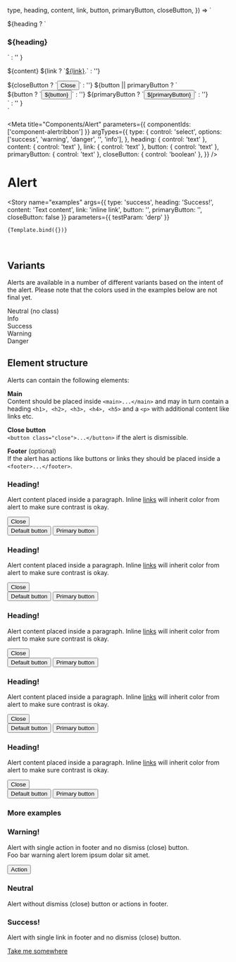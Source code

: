 
  type,
  heading,
  content,
  link,
  button,
  primaryButton,
  closeButton,
}) => `
  <div role="alert" class="${type}">
    <main>
      ${heading ?
        `<h3>${heading}</h3>` : ''
      }
      <p>
        ${content}
        ${link ? `<a href="#">${link}</a>.` : ''}
      </p>
    </main>
    ${closeButton ? `<button class="close" type="button"><span class="sr-only">Close</span></button>` : ''}
    ${button || primaryButton  ?
    `<footer>
        ${button ? `<button type="button">${button}</button>` : ''}
        ${primaryButton ? `<button type="button" class="primary">${primaryButton}</button>` : ''}
       </footer>` : ''
    }
  </div>
`

<Meta
  title="Components/Alert"
  parameters={{
    componentIds: ['component-alertribbon']
  }}
  argTypes={{
    type: {
      control: 'select',
      options: ['success', 'warning', 'danger', '', 'info'],
    },
    heading: { control: 'text' },
    content: { control: 'text' },
    link: { control: 'text' },
    button: { control: 'text' },
    primaryButton: { control: 'text' },
    closeButton: { control: 'boolean' },
  }}
/>

<style>{`
  [role="alert"] + [role="alert"] {
    margin-top: 1.5rem;
  }`}
</style>

# Alert

<Story
    name="examples"
    args={{
      type: 'success',
      heading: 'Success!',
      content: 'Text content',
      link: 'inline link',
      button: '',
      primaryButton: '',
      closeButton: false
    }}
    parameters={{ 
      testParam: 'derp'
    }}
  >
    {Template.bind({})}
</Story>

<br/>

## Variants

Alerts are available in a number of different variants based on the intent of the alert. Please note that the colors used in the examples below are not final yet.

<Canvas>
  <div role="alert">
    Neutral (no class)
  </div>
  <div role="alert" class="info">
    Info
  </div>
  <div role="alert" class="success">
    Success
  </div>
  <div role="alert" class="warning">
    Warning
  </div>
  <div role="alert" class="danger">
    Danger
  </div>
</Canvas>

## Element structure

Alerts can contain the following elements:

**Main**<br/>
Content should be placed inside `<main>...</main>` and may in turn contain a heading `<h1>, <h2>, <h3>, <h4>, <h5>` and a `<p>` with additional content like links etc.

**Close button**<br/>
`<button class="close">...</button>` if the alert is dismissible.

**Footer** (optional)<br/>
If the alert has actions like buttons or links they should be placed inside a `<footer>...</footer>`.

<Canvas>
  <div>
    <div role="alert">
      <main>
        <h3>Heading!</h3>
        <p>
          Alert content placed inside a paragraph. Inline <a href="#">links</a> will inherit color from alert to make sure contrast is okay.
        </p>
      </main>
      <button class="close"><span class="sr-only">Close</span></button>
      <footer>
        <button type="button">Default button</button>
        <button type="button" class="primary">Primary button</button>
      </footer>
    </div>
    <div role="alert" class="info">
      <main>
        <h3>Heading!</h3>
        <p>
          Alert content placed inside a paragraph. Inline <a href="#">links</a> will inherit color from alert to make sure contrast is okay.
        </p>
      </main>
      <button class="close"><span class="sr-only">Close</span></button>
      <footer>
        <button type="button">Default button</button>
        <button type="button" class="primary">Primary button</button>
      </footer>
    </div>
    <div role="alert" class="success">
      <main>
        <h3>Heading!</h3>
        <p>
          Alert content placed inside a paragraph. Inline <a href="#">links</a> will inherit color from alert to make sure contrast is okay.
        </p>
      </main>
      <button class="close"><span class="sr-only">Close</span></button>
      <footer>
        <button>Default button</button>
        <button class="primary">Primary button</button>
      </footer>
    </div>
    <div role="alert" class="warning">
      <main>
        <h3>Heading!</h3>
        <p>
          Alert content placed inside a paragraph. Inline <a href="#">links</a> will inherit color from alert to make sure contrast is okay.
        </p>
      </main>
      <button class="close"><span class="sr-only">Close</span></button>
      <footer>
        <button>Default button</button>
        <button class="primary">Primary button</button>
      </footer>
    </div>
    <div role="alert" class="danger">
      <main>
        <h3>Heading!</h3>
        <p>
          Alert content placed inside a paragraph. Inline <a href="#">links</a> will inherit color from alert to make sure contrast is okay.
        </p>
      </main>
      <button class="close"><span class="sr-only">Close</span></button>
      <footer>
        <button>Default button</button>
        <button class="primary">Primary button</button>
      </footer>
    </div>
  </div>
</Canvas>


### More examples
<Canvas>
  <div>
  <div role="alert" class="warning">
    <main>
      <h3>Warning!</h3>
      <p>
        Alert with single action in footer and no dismiss (close) button.<br/>
        Foo bar warning alert lorem ipsum dolar sit amet.
      </p>
    </main>
    <footer>
      <button type="button">Action</button>
    </footer>
  </div>
  <div role="alert">
    <main>
      <h3>Neutral</h3>
      <p>
        Alert without dismiss (close) button or actions in footer.
      </p>
    </main>
  </div>
  <div role="alert" class="success">
    <main>
      <h3>Success!</h3>
      <p>
        Alert with single link in footer and no dismiss (close) button.
      </p>
    </main>
    <footer>
      <a href="#">Take me somewhere</a>
    </footer>
  </div>
  </div>
</Canvas>

<!--
<Canvas>
  <div role="alert" class="alert-icon">
    <main>
      <h3>Success!</h3>
      <p>
        Alert with icon and single link in footer and no dismiss (close) button.
      </p>
    </main>
    <footer>
      <a href="#">Take me somewhere</a>
    </footer>
  </div>
</Canvas>
-->
